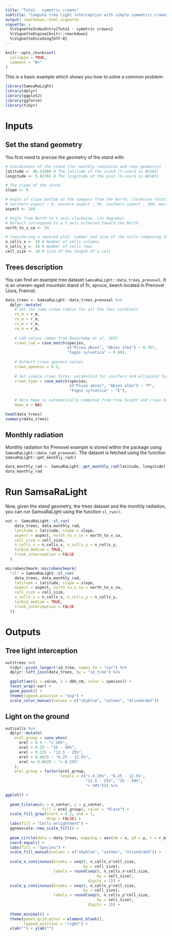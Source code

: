 ```yaml
---
title: "Tuto1 - symetric crowns"
subtitle: "Compute tree light interception with simple symmetric crowns"
output: rmarkdown::html_vignette
vignette: >
  %\VignetteIndexEntry{Tuto1 - symetric crowns}
  %\VignetteEngine{knitr::rmarkdown}
  %\VignetteEncoding{UTF-8}
---
```


```r
knitr::opts_chunk$set(
  collapse = TRUE,
  comment = "#>"
)
```

This is a basic example which shows you how to solve a common problem:

```r
library(SamsaRaLight)
library(dplyr)
library(ggplot2)
library(ggforce)
library(tidyr)
```


# Inputs

## Set the stand geometry

You first need to precise the geometry of the stand with:

```r
# Coordinates of the stand (for monthly radiation and rays geometry)
latitude <- 46.52666 # The latitude of the stand (Y-coord in WGS85)
longitude <- 5.82765 # The longitude of the plot (X-coord in WGS85)

# The slope of the stand
slope <- 6

# Angle of slope bottom on the compass from the North, clockwise rotation (in degrees)
# northern aspect : 0, eastern aspect : 90, southern aspect : 180, western aspect : 270
aspect <- 144

# Angle from North to x axis clockwise. (in degrees)
# Default correspond to a Y axis oriented toward the North.
north_to_x_cw <- 54

# Considering a squared plot, number and size of the cells composing the grid
n_cells_x <- 10 # Number of cells columns
n_cells_y <- 10 # Number of cells rows
cell_size <- 10 # Size of the length of a cell
```


## Trees description

You can find an example tree dataset
`SamsaRaLight::data_trees_prenovel`. It is an uneven-aged mountain stand
of fir, spruce, beech located in Prenovel (Jura, France).

```r
data_trees <- SamsaRaLight::data_trees_prenovel %>%
  dplyr::mutate(
    # Set the same crown radius for all the four cardinals
    rn_m = r_m,
    re_m = r_m,
    rs_m = r_m,
    rw_m = r_m,
    
    # LAD values comes from Beauchamp et al. 2025
    crown_lad = case_match(species,
                           c("Picea abies", "Abies alba") ~ 0.767,
                           "Fagus sylvatica" ~ 0.96),
    
    # Default crown openess values
    crown_openess = 0.2,
    
    # Set simple crown forms: paraboloid for conifers and ellipsoid for broadleaves
    crown_type = case_match(species,
                            c("Picea abies", "Abies alba") ~ "P",
                            "Fagus sylvatica" ~ "E"),
    
    # Here hmax is automatically computed from tree height and crown base height depending on the crown form
    hmax_m = NA)

head(data_trees)
summary(data_trees)
```


## Monthly radiation

Monthly radiation for Prenovel example is stored within the package using `SamsaRaLight::data_rad_prenovel`.
The dataset is fetched using the function `SamsaRaLight::get_monthly_rad()`

```r
data_monthly_rad <- SamsaRaLight::get_monthly_rad(latitude, longitude)
data_monthly_rad
```



# Run SamsaRaLight

Now, given the stand geometry, the trees dataset and the monthly
radiation, you can run SamsaRaLight using the function `sl_run()`.

```r
out <- SamsaRaLight::sl_run(
    data_trees, data_monthly_rad,
    latitude = latitude, slope = slope, 
    aspect = aspect, north_to_x_cw = north_to_x_cw,
    cell_size = cell_size, 
    n_cells_x = n_cells_x, n_cells_y = n_cells_y,
    turbid_medium = TRUE,
    trunk_interception = FALSE
  )
```


```r
microbenchmark::microbenchmark(
  "sl" = SamsaRaLight::sl_run(
    data_trees, data_monthly_rad,
    latitude = latitude, slope = slope, 
    aspect = aspect, north_to_x_cw = north_to_x_cw,
    cell_size = cell_size, 
    n_cells_x = n_cells_x, n_cells_y = n_cells_y,
    turbid_medium = TRUE,
    trunk_interception = FALSE
  ))
```


# Outputs

## Tree light interception

```r
out$trees %>% 
  tidyr::pivot_longer(!id_tree, names_to = "var") %>%
  dplyr::left_join(data_trees, by = "id_tree") %>% 

  ggplot(aes(y = value, x = dbh_cm, color = species)) +
  facet_wrap(~var) +
  geom_point() +
  theme(legend.position = "top") +
  scale_color_manual(values = c("skyblue", "salmon", "olivedrab3"))
```


## Light on the ground

```r
out$cells %>% 
  dplyr::mutate(
    erel_group = case_when(
      erel > 0.5 ~ "> 50%",
      erel > 0.25 ~ "25 - 50%",
      erel > 0.125 ~ "12.5 - 25%",
      erel > 0.0625 ~ "6.25 - 12.5%",
      erel <= 0.0625 ~ "< 6.25%"
    ),
    erel_group = factor(erel_group,
                        levels = c("< 6.25%", "6.25 - 12.5%",
                                   "12.5 - 25%", "25 - 50%",
                                   "> 50%"))) %>% 

ggplot() +
  
  geom_tile(aes(x = x_center, y = y_center,
                fill = erel_group), color = "black") +
  scale_fill_grey(start = 0.2, end = 1,
                  drop = FALSE) +
  labs(fill = "Cells enlightment") +
  ggnewscale::new_scale_fill() +
  
  geom_circle(data = data_trees, mapping = aes(x0 = x, y0 = y, r = r_m, fill = species)) +
  coord_equal() +
  labs(fill = "Species") +
  scale_fill_manual(values = c("skyblue", "salmon", "olivedrab3")) +
  
  scale_x_continuous(breaks = seq(0, n_cells_x*cell_size,
                                  by = cell_size),
                     labels = round(seq(0, n_cells_x*cell_size,
                                        by = cell_size),
                                    digits = 1)) +
  scale_y_continuous(breaks = seq(0, n_cells_y*cell_size,
                                  by = cell_size),
                     labels = round(seq(0, n_cells_y*cell_size,
                                        by = cell_size),
                                    digits = 1)) +
  
  theme_minimal() +
  theme(panel.grid.minor = element_blank(),
        legend.position = "right") +
  xlab("") + ylab("")
```


